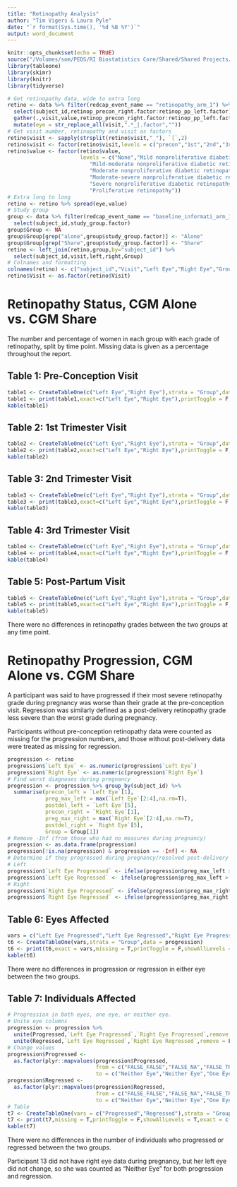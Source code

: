 ```yaml
---
title: "Retinopathy Analysis"
author: "Tim Vigers & Laura Pyle"
date: "`r format(Sys.time(), '%d %B %Y')`"
output: word_document
---
```


```r
knitr::opts_chunk$set(echo = TRUE)
source("/Volumes/som/PEDS/RI Biostatistics Core/Shared/Shared Projects/Laura/BDC/Projects/Sarit Polsky/Retinopathy/Data_Raw/PregnancyCGM_R_2019-08-12_1528.r")
library(tableone)
library(skimr)
library(knitr)
library(tidyverse)
```

```r
# Get retinopathy data, wide to extra long
retino <- data %>% filter(redcap_event_name == "retinopathy_arm_1") %>% 
  select(subject_id,retinop_precon_right.factor:retinop_pp_left.factor) %>%
  gather(.,visit,value,retinop_precon_right.factor:retinop_pp_left.factor) %>%
  mutate(eye = str_replace_all(visit,".*_|.factor",""))
# Get visit number, retinopathy and visit as factors
retino$visit <- sapply(strsplit(retino$visit,"_"), `[`,2)
retino$visit <- factor(retino$visit,levels = c("precon","1st","2nd","3rd","pp"))
retino$value <- factor(retino$value,
                       levels = c("None","Mild nonproliferative diabetic retinopathy",
                          "Mild-moderate nonproliferative diabetic retinopathy",
                          "Moderate nonproliferative diabetic retinopathy",
                          "Moderate-severe nonproliferative diabetic retinopathy",
                          "Severe nonproliferative diabetic retinopathy",
                          "Proliferative retinopathy"))
# Extra long to long
retino <- retino %>% spread(eye,value)
# Study group
group <- data %>% filter(redcap_event_name == "baseline_informati_arm_1") %>%
  select(subject_id,study_group.factor)
group$Group <- NA
group$Group[grep("alone",group$study_group.factor)] <- "Alone"
group$Group[grep("Share",group$study_group.factor)] <- "Share"
retino <- left_join(retino,group,by="subject_id") %>% 
  select(subject_id,visit,left,right,Group)
# Colnames and formatting
colnames(retino) <- c("subject_id","Visit","Left Eye","Right Eye","Group")
retino$Visit <- as.factor(retino$Visit)
```

# Retinopathy Status, CGM Alone vs. CGM Share

The number and percentage of women in each group with each grade of retinopathy, split by time point. Missing data is given as a percentage throughout the report.

## Table 1: Pre-Conception Visit

```r
table1 <- CreateTableOne(c("Left Eye","Right Eye"),strata = "Group",data = retino[retino$Visit == "precon",])
table1 <- print(table1,exact=c("Left Eye","Right Eye"),printToggle = F,missing = T)
kable(table1)
```

## Table 2: 1st Trimester Visit

```r
table2 <- CreateTableOne(c("Left Eye","Right Eye"),strata = "Group",data = retino[retino$Visit == "1st",])
table2 <- print(table2,exact=c("Left Eye","Right Eye"),printToggle = F,missing = T)
kable(table2)
```

## Table 3: 2nd Trimester Visit

```r
table3 <- CreateTableOne(c("Left Eye","Right Eye"),strata = "Group",data = retino[retino$Visit == "2nd",])
table3 <- print(table3,exact=c("Left Eye","Right Eye"),printToggle = F,missing = T)
kable(table3)
```

## Table 4: 3rd Trimester Visit

```r
table4 <- CreateTableOne(c("Left Eye","Right Eye"),strata = "Group",data = retino[retino$Visit == "3rd",])
table4 <- print(table4,exact=c("Left Eye","Right Eye"),printToggle = F,missing = T)
kable(table4)
```

## Table 5: Post-Partum Visit

```r
table5 <- CreateTableOne(c("Left Eye","Right Eye"),strata = "Group",data = retino[retino$Visit == "pp",])
table5 <- print(table5,exact=c("Left Eye","Right Eye"),printToggle = F,missing = T)
kable(table5)
```

There were no differences in retinopathy grades between the two groups at any time point.

# Retinopathy Progression, CGM Alone vs. CGM Share

A participant was said to have progressed if their most severe retinopathy grade during pregnancy was worse than their grade at the pre-conception visit. Regression was similarly defined as a post-delivery retinopathy grade less severe than the worst grade during pregnancy. 

Participants without pre-conception retinopathy data were counted as missing for the progression numbers, and those without post-delivery data were treated as missing for regression.

```r
progression <- retino
progression$`Left Eye` <- as.numeric(progression$`Left Eye`)
progression$`Right Eye` <- as.numeric(progression$`Right Eye`)
# Find worst diagnoses during pregnancy
progression <- progression %>% group_by(subject_id) %>%
  summarise(precon_left = `Left Eye`[1],
            preg_max_left = max(`Left Eye`[2:4],na.rm=T),
            postdel_left = `Left Eye`[5],
            precon_right = `Right Eye`[1],
            preg_max_right = max(`Right Eye`[2:4],na.rm=T),
            postdel_right = `Right Eye`[5],
            Group = Group[1])
# Remove -Inf (from those who had no measures during pregnancy)
progression <- as.data.frame(progression)
progression[!is.na(progression) & progression == -Inf] <- NA
# Determine if they progressed during pregnancy/resolved post-delivery
# Left
progression$`Left Eye Progressed` <- ifelse(progression$preg_max_left > progression$precon_left,T,F)
progression$`Left Eye Regressed` <- ifelse(progression$preg_max_left > progression$postdel_left,T,F)
# Right
progression$`Right Eye Progressed` <- ifelse(progression$preg_max_right > progression$precon_right,T,F)
progression$`Right Eye Regressed` <- ifelse(progression$preg_max_right > progression$postdel_right,T,F)
```

## Table 6: Eyes Affected

```r
vars = c("Left Eye Progressed","Left Eye Regressed","Right Eye Progressed","Right Eye Regressed")
t6 <- CreateTableOne(vars,strata = "Group",data = progression)
t6 <- print(t6,exact = vars,missing = T,printToggle = F,showAllLevels = T)
kable(t6)
```

There were no differences in progression or regression in either eye between the two groups.

## Table 7: Individuals Affected

```r
# Progression in both eyes, one eye, or neither eye.
# Unite eye columns
progression <- progression %>% 
  unite(Progressed,`Left Eye Progressed`,`Right Eye Progressed`,remove = F) %>%
  unite(Regressed,`Left Eye Regressed`,`Right Eye Regressed`,remove = F)
# Change values
progression$Progressed <- 
  as.factor(plyr::mapvalues(progression$Progressed,
                            from = c("FALSE_FALSE","FALSE_NA","FALSE_TRUE","NA_NA","TRUE_FALSE","TRUE_TRUE"),
                            to = c("Neither Eye","Neither Eye","One Eye",NA,"One Eye","Both Eyes")))
progression$Regressed <- 
  as.factor(plyr::mapvalues(progression$Regressed,
                            from = c("FALSE_FALSE","FALSE_NA","FALSE_TRUE","NA_NA","TRUE_FALSE","TRUE_TRUE"),
                            to = c("Neither Eye","Neither Eye","One Eye",NA,"One Eye","Both Eyes")))
# Table
t7 <- CreateTableOne(vars = c("Progressed","Regressed"),strata = "Group",data = progression)
t7 <- print(t7,missing = T,printToggle = F,showAllLevels = T,exact = c("Progressed","Regressed"))
kable(t7)
```

There were no differences in the number of individuals who progressed or regressed between the two groups.

Participant 13 did not have right eye data during pregnancy, but her left eye did not change, so she was counted as "Neither Eye" for both progression and regression.
